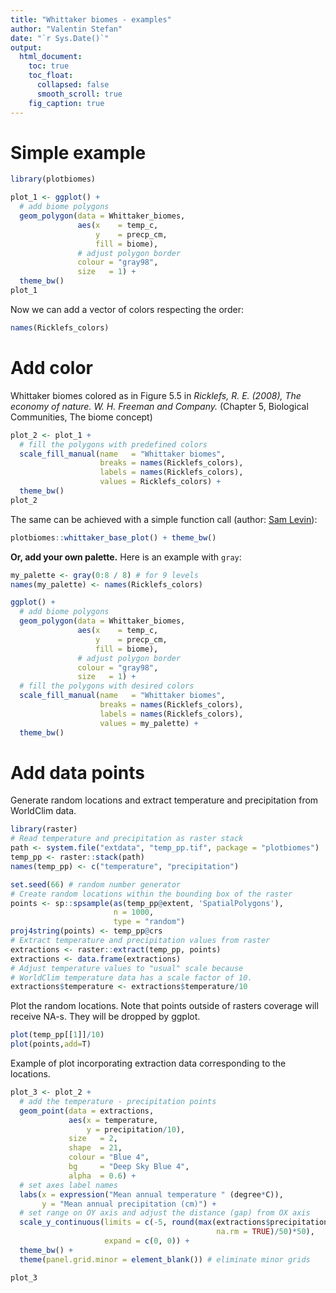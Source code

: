 ```yaml
---
title: "Whittaker biomes - examples"
author: "Valentin Stefan"
date: "`r Sys.Date()`"
output:
  html_document:
    toc: true
    toc_float:
      collapsed: false
      smooth_scroll: true
    fig_caption: true
---
```


# Simple example

```r

library(plotbiomes)

plot_1 <- ggplot() +
  # add biome polygons
  geom_polygon(data = Whittaker_biomes,
               aes(x    = temp_c,
                   y    = precp_cm,
                   fill = biome),
               # adjust polygon border
               colour = "gray98",
               size   = 1) +
  theme_bw()
plot_1
```

Now we can add a vector of colors respecting the order:
``` r
names(Ricklefs_colors)
```

# Add color

Whittaker biomes colored as in Figure 5.5 in *Ricklefs, R. E. (2008), The economy of nature. W. H. Freeman and Company.* (Chapter 5, Biological Communities, The biome concept)

```r

plot_2 <- plot_1 +
  # fill the polygons with predefined colors
  scale_fill_manual(name   = "Whittaker biomes",
                    breaks = names(Ricklefs_colors),
                    labels = names(Ricklefs_colors),
                    values = Ricklefs_colors) +
  theme_bw()
plot_2
```

The same can be achieved with a simple function call (author: [Sam Levin](https://github.com/levisc8)):
```r
plotbiomes::whittaker_base_plot() + theme_bw()
```

**Or, add your own palette.** Here is an example with `gray`:
```r

my_palette <- gray(0:8 / 8) # for 9 levels
names(my_palette) <- names(Ricklefs_colors)

ggplot() +
  # add biome polygons
  geom_polygon(data = Whittaker_biomes,
               aes(x    = temp_c,
                   y    = precp_cm,
                   fill = biome),
               # adjust polygon border
               colour = "gray98",
               size   = 1) +
  # fill the polygons with desired colors
  scale_fill_manual(name   = "Whittaker biomes",
                    breaks = names(Ricklefs_colors),
                    labels = names(Ricklefs_colors),
                    values = my_palette) +
  theme_bw()
```

# Add data points

Generate random locations and extract temperature and precipitation from WorldClim data.
```r
library(raster)
# Read temperature and precipitation as raster stack
path <- system.file("extdata", "temp_pp.tif", package = "plotbiomes")
temp_pp <- raster::stack(path)
names(temp_pp) <- c("temperature", "precipitation")

set.seed(66) # random number generator
# Create random locations within the bounding box of the raster
points <- sp::spsample(as(temp_pp@extent, 'SpatialPolygons'), 
                       n = 1000, 
                       type = "random")
proj4string(points) <- temp_pp@crs
# Extract temperature and precipitation values from raster
extractions <- raster::extract(temp_pp, points)
extractions <- data.frame(extractions)
# Adjust temperature values to "usual" scale because
# WorldClim temperature data has a scale factor of 10.
extractions$temperature <- extractions$temperature/10
```

Plot the random locations. Note that points outside of rasters coverage will receive NA-s. They will be dropped by ggplot.
```r
plot(temp_pp[[1]]/10)
plot(points,add=T)
```

Example of plot incorporating extraction data corresponding to the locations.
```r
plot_3 <- plot_2 +
  # add the temperature - precipitation points
  geom_point(data = extractions, 
             aes(x = temperature, 
                 y = precipitation/10), 
             size   = 2,
             shape  = 21,
             colour = "Blue 4", 
             bg     = "Deep Sky Blue 4",
             alpha  = 0.6) +
  # set axes label names
  labs(x = expression("Mean annual temperature " (degree*C)),
       y = "Mean annual precipitation (cm)") +
  # set range on OY axis and adjust the distance (gap) from OX axis
  scale_y_continuous(limits = c(-5, round(max(extractions$precipitation/10, 
                                              na.rm = TRUE)/50)*50), 
                     expand = c(0, 0)) +
  theme_bw() +
  theme(panel.grid.minor = element_blank()) # eliminate minor grids

plot_3
```
